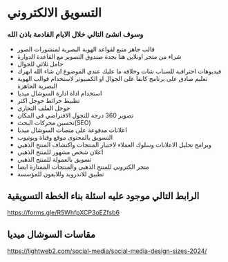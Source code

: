 # التسويق الالكتروني

### وسوف انشئ التالي خلال الايام القادمة باذن الله

- قالب جاهز متبع لقواعد الهوية البصرية لمنشورات الصور
- شراء من متجر اونلاين هنا بجدة صندوق التصوير مع القاعدة الدوارة
- حامل ثلاثي للجوال
- فيديوهات احترافية للسناب شات وخلافه ما عليك عندي الموضوع ان شاء الله ابهرك
- تعليم صادق على برنامج كانفا على الجوال او الكمبيوتر لاستخدام قوالب الهوية البصرية الجاهزة
- استخدام اداة ادارة السوشال ميديا
- تظبيط خرائط جوجل اكثر
- جوجل الملف التجاري
- تصوير 360 درجة للتجول الافتراضي في المكان
- تحسين محركات البحث(SEO)
- اعلانات مدفوعة على منصات السوشال ميديا
- التسويق بالمحتوى موقع وقناة ويوتيوب 
-  وبرامج تحليل الاعلانات وسلوك العملاء لاختبار المنتجات واكتشاف المنتج الذهبي
- اعلان شخص مشهور للمنتج الذهبي
- تسويق بالعمولة للمنتج الذهبي
- متجر الكتروني للمنتج الذهبي والمنتجات الممتازة ايضا
- تطبيق للاندرويد وللايفون للمؤسسة

## الرابط التالي موجود عليه اسئلة بناء الخطة التسويقية

https://forms.gle/R5WhfpXCP3oEZfsb6

## مقاسات السوشال ميديا

https://lightweb2.com/social-media/social-media-design-sizes-2024/

